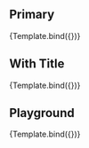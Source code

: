 
<Meta title='Atoms/Alert' component={Alert} argTypes={argTypes} />

<Description of={Alert} />

## Primary

<Canvas>
    <Story name='Primary' args={{
        text:'Alert Text'
    }}>
       {Template.bind({})}
    </Story>
</Canvas>

## With Title

<Canvas>
    <Story name='With Title' args={{
        text:'Alert Text',
        alertTitle: 'Alert Title'
    }}>
       {Template.bind({})}
    </Story>
</Canvas>

## Playground

<Canvas isColumn>
    <Source language='jsx' story='Playground' />
    <Story name='Playground' args={{
        text:'Alert Text'
    }}>
       {Template.bind({})}
    </Story>
    <ArgsTable story='Playground' />
</Canvas>

